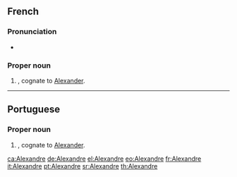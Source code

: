 ==French==

===Pronunciation===
* {{audio|Fr-Alexandre.ogg|audio}}

===Proper noun===
{{infl|fr|proper noun}}

# {{given name|male|lang=fr}}, cognate to [[Alexander]].

----

==Portuguese==

===Proper noun===
{{infl|pt|proper noun}}

# {{given name|male|lang=pt}}, cognate to [[Alexander]].

[[ca:Alexandre]]
[[de:Alexandre]]
[[el:Alexandre]]
[[eo:Alexandre]]
[[fr:Alexandre]]
[[it:Alexandre]]
[[pt:Alexandre]]
[[sr:Alexandre]]
[[th:Alexandre]]